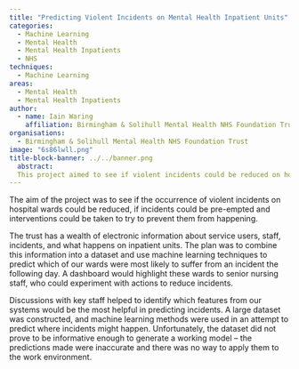 ```yaml
---
title: "Predicting Violent Incidents on Mental Health Inpatient Units"
categories:
  - Machine Learning
  - Mental Health
  - Mental Health Inpatients
  - NHS
techniques:
  - Machine Learning
areas:
  - Mental Health
  - Mental Health Inpatients
author:
  - name: Iain Waring
    affiliation: Birmingham & Solihull Mental Health NHS Foundation Trust
organisations:
  - Birmingham & Solihull Mental Health NHS Foundation Trust
image: "6s86lwll.png"
title-block-banner: ../../banner.png
  abstract:
  This project aimed to see if violent incidents could be reduced on hospital wards by predicting and preventing them, using machine learning. A dashboard would highlight high-risk wards to senior staff for intervention.
---
```


The aim of the project was to see if the occurrence of violent incidents on hospital wards could be reduced, if incidents could be pre-empted and interventions could be taken to try to prevent them from happening.

The trust has a wealth of electronic information about service users, staff, incidents, and what happens on inpatient units. The plan was to combine this information into a dataset and use machine learning techniques to predict which of our wards were most likely to suffer from an incident the following day. A dashboard would highlight these wards to senior nursing staff, who could experiment with actions to reduce incidents.

Discussions with key staff helped to identify which features from our systems would be the most helpful in predicting incidents.  A large dataset was constructed, and machine learning methods were used in an attempt to predict where incidents might happen. Unfortunately, the dataset did not prove to be informative enough to generate a working model – the predictions made were inaccurate and there was no way to apply them to the work environment.
